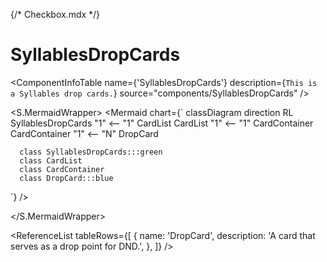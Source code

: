 {/* Checkbox.mdx */}



<Meta title="ApplicationModel/Components/Activities/Audio/SyllablesDropCards/docs" />

# SyllablesDropCards

<ComponentInfoTable
  name={'SyllablesDropCards'}
  description={`This is a Syllables drop cards.`}
  source="components/SyllablesDropCards"
/>

<PropertiesTable tableRows={[]} />

<S.MermaidWrapper>
<Mermaid
  chart={`
     classDiagram
     direction RL
      SyllablesDropCards "1" <-- "1" CardList
      CardList "1" <-- "1" CardContainer
      CardContainer "1" <-- "N" DropCard

      class SyllablesDropCards:::green
      class CardList
      class CardContainer
      class DropCard:::blue

`}
/>

</S.MermaidWrapper>

<ReferenceList
  tableRows={[
    {
      name: 'DropCard',
      description: 'A card that serves as a drop point for DND.',
    },
  ]}
/>
